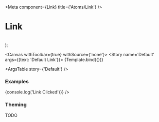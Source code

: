 

<Meta
  component={Link}
  title={'Atoms/Link'}
/>

# Link

<br/>

  <Link {...args} />
);

<Canvas withToolbar={true} withSource={'none'}>
  <Story name='Default' args={{text: 'Default Link'}}>
    {Template.bind({})}
  </Story>
</Canvas>

<ArgsTable story={'Default'} />

### Examples

<Canvas>
  <Story name='Disabled'>
    <Link text='Disabled Link' isEnabled={false} />
  </Story>
</Canvas>

<Canvas>
  <Story name='Link with onClicked'>
    <Link text='Link with onClicked' onClicked={() => {console.log('Link Clicked')}} />
  </Story>
</Canvas>

### Theming

TODO
